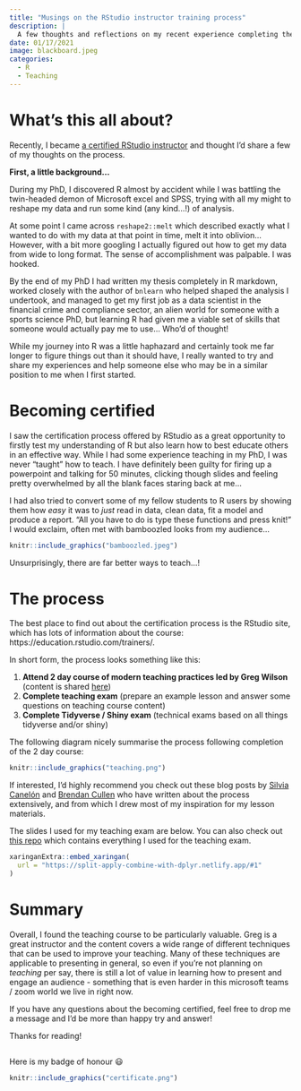 ```yaml
---
title: "Musings on the RStudio instructor training process"
description: |
  A few thoughts and reflections on my recent experience completing the RStudio instructor training course.
date: 01/17/2021
image: blackboard.jpeg
categories:
  - R
  - Teaching
---
```


# What's this all about?

Recently, I became [a certified RStudio instructor](https://education.rstudio.com/trainers/people/fisher+harry/) and thought I'd share a few of my thoughts on the process. 

**First, a little background...**

During my PhD, I discovered R almost by accident while I was battling the twin-headed demon of Microsoft excel and SPSS, trying with all my might to reshape my data and run some kind (any kind...!) of analysis.  

At some point I came across `reshape2::melt` which described exactly what I wanted to do with my data at that point in time, melt it into oblivion... However, with a bit more googling I actually figured out how to get my data from wide to long format. The sense of accomplishment was palpable. I was hooked. 

By the end of my PhD I had written my thesis completely in R markdown, worked closely with the author of `bnlearn` who helped shaped the analysis I undertook, and managed to get my first job as a data scientist in the financial crime and compliance sector, an alien world for someone with a sports science PhD, but learning R had given me a viable set of skills that someone would actually pay me to use... Who'd of thought! 

While my journey into R was a little haphazard and certainly took me far longer to figure things out than it should have, I really wanted to try and share my experiences and help someone else who may be in a similar position to me when I first started.

# Becoming certified

I saw the certification process offered by RStudio as a great opportunity to firstly test my understanding of R but also learn how to best educate others in an effective way. While I had some experience teaching in my PhD, I was never "taught" how to teach. I have definitely been guilty for firing up a powerpoint and talking for 50 minutes, clicking though slides and feeling pretty overwhelmed by all the blank faces staring back at me... 

I had also tried to convert some of my fellow students to R users by showing them how _easy_ it was to _just_ read in data, clean data, fit a model and produce a report. "All you have to do is type these functions and press knit!" I would exclaim, often met with bamboozled looks from my audience... 

```r
knitr::include_graphics("bamboozled.jpeg")
```

Unsurprisingly, there are far better ways to teach...! 

# The process 

The best place to find out about the certification process is the RStudio site, which has lots of information about the course: https://education.rstudio.com/trainers/.

In short form, the process looks something like this:

1. **Attend 2 day course of modern teaching practices led by Greg Wilson** (content is shared [here](https://drive.google.com/drive/folders/13ohFt3D0EJ5PDbMaWTxnHH-hwA7G0IvY))
2. **Complete teaching exam** (prepare an example lesson and answer some questions on teaching course content)
3. **Complete Tidyverse / Shiny exam** (technical exams based on all things tidyverse and/or shiny)

The following diagram nicely summarise the process following completion of the 2 day course:

```r
knitr::include_graphics("teaching.png")
```


If interested, I'd highly recommend you check out these blog posts by [Silvia Canelón](https://silvia.rbind.io/2020-10-07-rstudio-instructor-certification-tidyverse/#learning-the-pedagogy) and [Brendan Cullen](https://bcullen.rbind.io/post/2020-09-03-reflections-on-rstudio-instructor-training/) who have written about the process extensively, and from which I drew most of my inspiration for my lesson materials. 

The slides I used for my teaching exam are below. You can also check out [this repo](https://github.com/hfshr/rstudio-teaching-exam) which contains everything I used for the teaching exam.

```r
xaringanExtra::embed_xaringan(
  url = "https://split-apply-combine-with-dplyr.netlify.app/#1"
)
```

# Summary

Overall, I found the teaching course to be particularly valuable. Greg is a great instructor and the content covers a wide range of different techniques that can be used to improve your teaching. Many of these techniques are applicable to presenting in general, so even if you're not planning on _teaching_ per say, there is still a lot of value in learning how to present and engage an audience - something that is even harder in this microsoft teams / zoom world we live in right now. 

If you have any questions about the becoming certified, feel free to drop me a message and I'd be more than happy try and answer! 

Thanks for reading!

## {.appendix}

Here is my badge of honour 😃 

```r
knitr::include_graphics("certificate.png")
```

